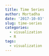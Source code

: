 ```yaml
---
title: Time Series
author: Mortadha
date: '2017-10-03'
slug: time-series
categories:
  - visualization
  - R
tags:
  - visualization
---
```


